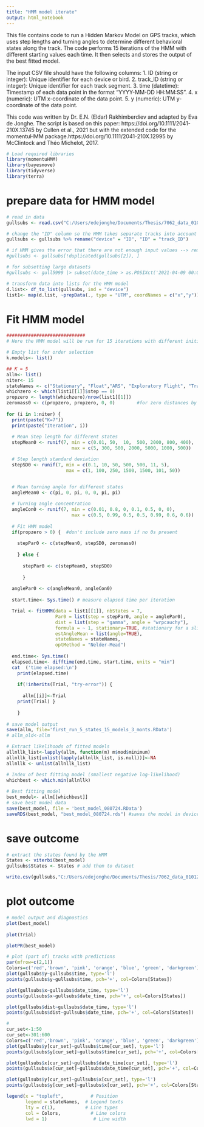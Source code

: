 ---
title: "HMM model iterate"
output: html_notebook
---

This file contains code to run a Hidden Markov Model on GPS tracks, which uses step lengths and turning angles to determine different behavioral states along the track. The code performs 15 iterations of the HMM with different starting values each time. It then selects and stores the output of the best fitted model.

The input CSV file should have the following columns:
1. ID (string or integer): Unique identifier for each device or bird.
2. track_ID (string or integer): Unique identifier for each track segment.
3. time (datetime): Timestamp of each data point in the format "YYYY-MM-DD HH:MM:SS".
4. x (numeric): UTM x-coordinate of the data point.
5. y (numeric): UTM y-coordinate of the data point.

This code was written by Dr. E.N. (Eldar) Rakhimberdiev and adapted by Eva de Jonghe. The script is based on this paper: https://doi.org/10.1111/2041-210X.13745 by Cullen et al., 2021
but with the extended code for the momentuHMM package.https://doi.org/10.1111/2041-210X.12995 by McClintock and Théo Michelot, 2017.

```{r}
# Load required libraries
library(momentuHMM)
library(bayesmove)
library(tidyverse)
library(terra)
```

# prepare data for HMM model
```{r}
# read in data
gullsubs <- read.csv("C:/Users/edejonghe/Documents/Thesis/7062_data_010122_311222_processed.csv")

# change the "ID" column so the HMM takes separate tracks into account
gullsubs <- gullsubs %>% rename("device" = "ID", "ID" = "track_ID")

# if HMM gives the error that there are not enough input values --> remove duplicates
#gullsubs <- gullsubs[!duplicated(gullsubs[2]), ] 

# for subsetting large datasets
#gullsubs <- gull5999 |> subset(date_time > as.POSIXct('2021-04-09 00:00:00', tz="UTC") & date_time < as.POSIXct('2021-07-09 00:00:00', tz="UTC")) # this one worked well for me...

# transform data into lists for the HMM model
d.list<- df_to_list(gullsubs, ind = "device")
list1<- map(d.list, ~prepData(., type = "UTM", coordNames = c("x","y")))
```

# Fit HMM model
```{r}
#############################
# Here the HMM model will be run for 15 iterations with different initial values.

# Empty list for order selection
k.models<- list()

## K = 5
allm<- list()
niter<- 15
stateNames <- c("Stationary", "Float","ARS", "Exploratory Flight", "Transit", "Trawler", "Shrimp boat")
whichzero <- which(list1[[1]]$step == 0)
propzero <- length(whichzero)/nrow(list1[[1]])
zeromass0 <- c(propzero, propzero, 0, 0)        #for zero distances by state
    
for (i in 1:niter) {
  print(paste("K=7"))
  print(paste("Iteration", i))
      
  # Mean Step length for different states
  stepMean0 <- runif(7, min = c(0.01, 50,  10,  500, 2000, 800, 400),
                        max = c(5, 300, 500, 2000, 5000, 1000, 500))

  # Step length standard deviation
  stepSD0 <- runif(7, min = c(0.1, 10, 50, 500, 500, 11, 5),
                      max = c(1, 100, 250, 1500, 1500, 101, 50))


  # Mean turning angle for different states
  angleMean0 <- c(pi, 0, pi, 0, 0, pi, pi)
      
  # Turning angle concentration
  angleCon0 <- runif(7, min = c(0.01, 0.8, 0, 0.1, 0.5, 0, 0),
                        max = c(0.5, 0.99, 0.5, 0.5, 0.99, 0.6, 0.6))
      
  # Fit HMM model
  if(propzero > 0) {  #don't include zero mass if no 0s present
        
    stepPar0 <- c(stepMean0, stepSD0, zeromass0)
      
    } else {
        
      stepPar0 <- c(stepMean0, stepSD0)
      
      }
      
  anglePar0 <- c(angleMean0, angleCon0)
	  
  start.time<- Sys.time() # measure elapsed time per iteration

  Trial <- fitHMM(data = list1[[1]], nbStates = 7,
                  Par0 = list(step = stepPar0, angle = anglePar0),
                  dist = list(step = "gamma", angle = "wrpcauchy"),
                  formula = ~ 1, stationary=TRUE, #stationary for a slightly better fit
                  estAngleMean = list(angle=TRUE),
                  stateNames = stateNames,
                  optMethod = "Nelder-Mead") 
	 
  end.time<- Sys.time()
  elapsed.time<- difftime(end.time, start.time, units = "min")
  cat  ('time elapsed:\n')
	print(elapsed.time)
     
	if(!inherits(Trial, "try-error")) {
      
	  allm[[i]]<-Trial 
    print(Trial) }
    
	}
   
# save model output
save(allm, file='first_run_5_states_15_models_3_monts.RData')
# allm_old<-allm

# Extract likelihoods of fitted models
allnllk_list<-lapply(allm, function(m) m$mod$minimum)
allnllk_list[unlist(lapply(allnllk_list, is.null))]<-NA
allnllk <- unlist(allnllk_list)

# Index of best fitting model (smallest negative log-likelihood)
whichbest <- which.min(allnllk)
    
# Best fitting model
best_model<- allm[[whichbest]]
# save best model data
save(best_model, file = 'best_model_080724.RData')
saveRDS(best_model, "best_model_080724.rds") #saves the model in device

```

# save outcome
```{r}
# extract the states found by the HMM
States <- viterbi(best_model)
gullsubs$States <- States # add them to dataset

write.csv(gullsubs,"C:/Users/edejonghe/Documents/Thesis/7062_data_010122_311222_processed.csv", row.names = FALSE) # save dataset

```

# plot outcome    
```{r}
# model output and diagnostics
plot(best_model)
 
plot(Trial)

plotPR(best_model)

# plot (part of) tracks with predictions
par(mfrow=c(2,1))
Colors=c('red','brown', 'pink', 'orange', 'blue', 'green', 'darkgreen')
plot(gullsubs$y~gullsubs$time, type='l')
points(gullsubs$y~gullsubs$time, pch='+', col=Colors[States])

plot(gullsubs$x~gullsubs$date_time, type='l')
points(gullsubs$x~gullsubs$date_time, pch='+', col=Colors[States])

plot(gullsubs$dist~gullsubs$date_time, type='l')
points(gullsubs$dist~gullsubs$date_time, pch='+', col=Colors[States])

#
cur_set<-1:50
cur_set<-301:600
Colors=c('red','brown', 'pink', 'orange', 'blue', 'green', 'darkgreen')
plot(gullsubs$y[cur_set]~gullsubs$time[cur_set], type='l')
points(gullsubs$y[cur_set]~gullsubs$time[cur_set], pch='+', col=Colors[States[cur_set]])

plot(gullsubs$x[cur_set]~gullsubs$date_time[cur_set], type='l')
points(gullsubs$x[cur_set]~gullsubs$date_time[cur_set], pch='+', col=Colors[States[cur_set]])

plot(gullsubs$y[cur_set]~gullsubs$x[cur_set], type='l')
points(gullsubs$y[cur_set]~gullsubs$x[cur_set], pch='+', col=Colors[States[cur_set]])

legend(x = "topleft",          # Position
       legend = stateNames,  # Legend texts
       lty = c(1),           # Line types
       col = Colors,           # Line colors
       lwd = 1)                 # Line width
```
